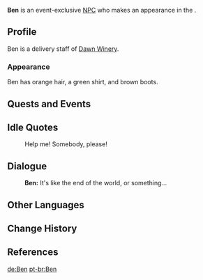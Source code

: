 {{Character Infobox
|type             = Event NPC
|image            = NPC Ben.png
|voiceEN          = [https://www.christianbanasvo.com/ Christian Banas]<ref name="Christian Banas Website">Christian Banas: [https://www.christianbanasvo.com/credits EN VA's Website]</ref>
|region           = Liyue
|location         = Liyue
|affiliation      = Dawn Winery
|title            = Man Dressed As a Worker
}}
'''Ben''' is an event-exclusive [[NPC]] who makes an appearance in the {{Quest|The Crisis Deepens}}.

==Profile==
Ben is a delivery staff of [[Dawn Winery]].

===Appearance===
Ben has orange hair, a green shirt, and brown boots.

==Quests and Events==
{{Quests and Events}}

==Idle Quotes==
{{Dialogue Start}}
:{{DIcon|Idle}} Help me! Somebody, please!
{{Dialogue End}}

==Dialogue==
{{Dialogue Start}}
:'''Ben:''' It's like the end of the world, or something...
{{Dialogue End}}

==Other Languages==
{{Other Languages|default_hidden = 1
|en      = Ben
|zhs     = 本
|zhs_rm  = Běn
|zht     = 本
|zht_rm  = Běn
|ja      = ベン
|ja_rm   = Ben
|ko      = 벤
|es      = Ben
|fr      = Ben
|ru      = Бен
|th      = Ben
|vi      = Ben
|de      = Ben
|id      = Ben
|pt      = Ben
}}

==Change History==
{{Change History|1.1}}

==References==
{{Reflist}}

[[de:Ben]]
[[pt-br:Ben]]